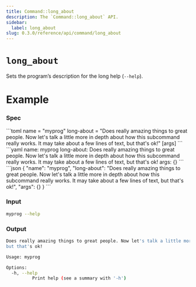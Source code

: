 ```yaml
---
title: Command::long_about
description: The `Command::long_about` API.
sidebar:
  label: long_about
slug: 0.3.0/reference/api/command/long_about
---
```



# `long_about` <LinkButton href="https://docs.rs/clap/latest/clap/struct.Command.html#method.long_about" icon="open-book" variant="minimal" />

<Badge text="since 0.1.0" size="small" />

Sets the program’s description for the long help (`--help`).

# Example

### Spec

<Tabs syncKey="format">
  <TabItem label="TOML">
    ```toml
    name = "myprog"
    long-about = "Does really amazing things to great people. Now let's talk a little more in depth about how this subcommand really works. It may take about a few lines of text, but that's ok!"
    [args]
    ```
  </TabItem>

  <TabItem label="YAML">
    ```yaml
    name: myprog
    long-about: Does really amazing things to great people. Now let's talk a little more in depth about how this subcommand really works. It may take about a few lines of text, but that's ok!
    args: {}
    ```
  </TabItem>

  <TabItem label="JSON">
    ```json
    {
      "name": "myprog",
      "long-about": "Does really amazing things to great people. Now let's talk a little more in depth about how this subcommand really works. It may take about a few lines of text, but that's ok!",
      "args": {}
    }
    ```
  </TabItem>
</Tabs>

### Input

```bash
myprog --help
```

### Output

```bash
Does really amazing things to great people. Now let's talk a little more in depth about how this subcommand really works. It may take about a few lines of text,
but that's ok!

Usage: myprog

Options:
  -h, --help
          Print help (see a summary with '-h')
```
